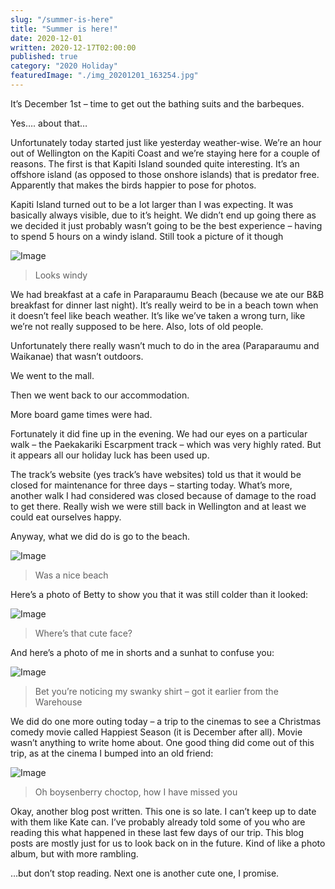 ```yaml
---
slug: "/summer-is-here"
title: "Summer is here!"
date: 2020-12-01
written: 2020-12-17T02:00:00
published: true
category: "2020 Holiday"
featuredImage: "./img_20201201_163254.jpg"
---
```


It’s December 1st – time to get out the bathing suits and the barbeques.

Yes…. about that…

Unfortunately today started just like yesterday weather-wise. We’re an hour out of Wellington on the Kapiti Coast and we’re staying here for a couple of reasons. The first is that Kapiti Island sounded quite interesting. It’s an offshore island (as opposed to those onshore islands) that is predator free. Apparently that makes the birds happier to pose for photos.

Kapiti Island turned out to be a lot larger than I was expecting. It was basically always visible, due to it’s height. We didn’t end up going there as we decided it just probably wasn’t going to be the best experience – having to spend 5 hours on a windy island. Still took a picture of it though

![Image](img_20201201_105638.jpg)

> Looks windy

We had breakfast at a cafe in Paraparaumu Beach (because we ate our B&B breakfast for dinner last night). It’s really weird to be in a beach town when it doesn’t feel like beach weather. It’s like we’ve taken a wrong turn, like we’re not really supposed to be here. Also, lots of old people.

Unfortunately there really wasn’t much to do in the area (Paraparaumu and Waikanae) that wasn’t outdoors.

We went to the mall.

Then we went back to our accommodation.

More board game times were had.

Fortunately it did fine up in the evening. We had our eyes on a particular walk – the Paekakariki Escarpment track – which was very highly rated. But it appears all our holiday luck has been used up.

The track’s website (yes track’s have websites) told us that it would be closed for maintenance for three days – starting today. What’s more, another walk I had considered was closed because of damage to the road to get there. Really wish we were still back in Wellington and at least we could eat ourselves happy.

Anyway, what we did do is go to the beach.

![Image](img_20201201_163254.jpg)

> Was a nice beach

Here’s a photo of Betty to show you that it was still colder than it looked:

![Image](img_20201201_162206.jpg)

> Where’s that cute face?

And here’s a photo of me in shorts and a sunhat to confuse you:

![Image](img_20201201_163402.jpg)

> Bet you’re noticing my swanky shirt – got it earlier from the Warehouse

We did do one more outing today – a trip to the cinemas to see a Christmas comedy movie called Happiest Season (it is December after all). Movie wasn’t anything to write home about. One good thing did come out of this trip, as at the cinema I bumped into an old friend:

![Image](img_20201201_201527.jpg)

> Oh boysenberry choctop, how I have missed you

Okay, another blog post written. This one is so late. I can’t keep up to date with them like Kate can. I’ve probably already told some of you who are reading this what happened in these last few days of our trip. This blog posts are mostly just for us to look back on in the future. Kind of like a photo album, but with more rambling.

…but don’t stop reading. Next one is another cute one, I promise.